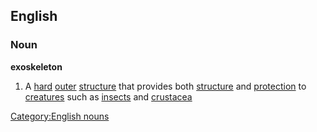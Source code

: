 ==English==
===Noun===
{{wikipedia}}
'''exoskeleton'''
#A [[hard]] [[outer]] [[structure]] that provides both [[structure]] and [[protection]] to [[creature]]s such as [[insect]]s and [[crustacea]]
[[Category:English nouns]]